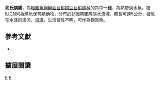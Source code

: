 {{Speciesbox 
| taxon = Aphyosemion franzwerneri
| status = EN
| status_system = IUCN3.1
| authority =  [[Scheel|Scheel]], 1971
| synonyms = 
}}
'''弗氏旗鱂'''，為[[輻鰭魚綱|輻鰭魚綱]][[鯉齒目|鯉齒目]][[鰕鱂亞目|鰕鱂亞目]][[鰕鱂科|鰕鱂科]]的其中一[[種|種]]，為熱帶淡水魚，被[[IUCN|IUCN]]列為瀕危保育類動物，分布於[[非洲|非洲]][[喀麥隆|喀麥隆]]淡水流域，體長可達5公分，棲息在水淺的溪流、[[沼澤|沼澤]]，生活習性不明，可作為觀賞魚。
== 參考文獻 ==
*{{FishBase_species|genus=Aphyosemion|species=franzwerneri|year=2014|month=7}}

== 擴展閱讀 ==
{{refbegin}}
{{wikispecies-inline|Aphyosemion franzwerneri|弗氏旗鱂}}
{{refend}}
{{Taxonbar|from=Q8202561}}

[[Category:觀賞魚|F]]
[[Category:旗鱂屬|F]]


{{魚類小作品}}